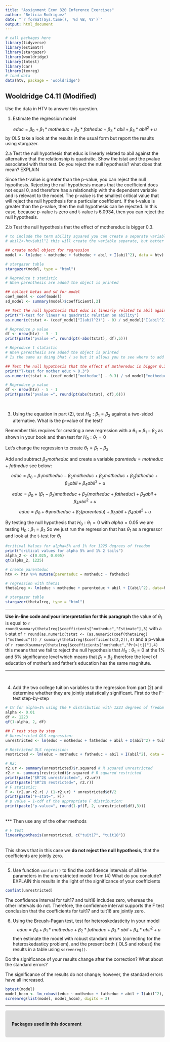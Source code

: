 ```yaml
---
title: "Assignment Econ 320 Inference Exercises"
author: "Belicia Rodriguez"
date: "`r format(Sys.time(), '%d %B, %Y')`"
output: html_document
---
```

```r
# call packages here
library(tidyverse)
library(estimatr)
library(stargazer)
library(wooldridge)
library(lmtest)
library(car)
library(texreg)
# load data
data(htv, package = 'wooldridge')
```

## Wooldridge C4.11 (Modified) 

Use the data in HTV to answer this question. 

1. Estimate the regression model

$$ educ = \beta_0 + \beta_1 *motheduc + \beta_2 *fatheduc + \beta_3 *abil + \beta_4 *abil^2 + u$$
by OLS take a look at the results in the usual form but report the results using stargazer. 

2.a Test the null hypothesis that educ is linearly related to abil against the alternative that the relationship is quadratic. Show the tstat and the pvalue associated with that test. Do you reject the null hypothesis? what does that mean? EXPLAIN

Since the t-value is greater than the p-value, you can reject the null hypothesis. Rejecting the null hypothesis means that the coefficient does not equal 0, and therefore has a relationship with the dependent variable and is relevant to the model. The p-value is the smallest critical value that will reject the null hypothesis for a particular coefficient. If the t-value is greater than the p-value, then the null hypothesis can be rejected. In this case, because p-value is zero and t-value is 6.0934, then you can reject the null hypothesis.

2.b Test the null hypothesis that the effect of mothereduc is bigger 0.3. 

```r
# to include the term ability squared you can create a separate variable or even aesier use the I(function) in the lm command to add the term
# abil2<-htv$abil^2 this will create the variable separate, but better to use I(abil^2)

## create model object for regression
model <- lm(educ ~ motheduc + fatheduc + abil + I(abil^2), data = htv)

# stargazer table
stargazer(model, type = "html")

```


```r
# Reproduce t statistic
# When parenthesis are added the object is printed

## collect betas and sd for model
coef_model <- coef(model)
sd_model <- summary(model)$coefficient[,2]

## Test the null hypothesis that educ is linearly related to abil against the alternative that the relationship is quadratic
print("T-test for linear vs quadratic relation on ability")
as.numeric(tstat <- (coef_model["I(abil^2)"] - 0) / sd_model["I(abil^2)"])

# Reproduce p value
df <- nrow(htv) - 5 - 1
print(paste("pvalue =", round(pt(-abs(tstat), df),5)))

# Reproduce t statistic
# When parenthesis are added the object is printed
# Is the same as doing bhat / se but it allows you to see where to add the value if different than zero 

## Test the null hypothesis that the effect of mothereduc is bigger 0.3.
print("T-test for mother educ > 0.3")
as.numeric(tstat <- (coef_model["motheduc"] - 0.3) / sd_model["motheduc"])

# Reproduce p value
df <- nrow(htv) - 5 - 1
print(paste("pvalue =", round(pt(abs(tstat), df),6)))

```

<br>

3.  Using the equation in part (2), test $H_0: \beta_1=\beta_2$ against a two-sided alternative. What is the p-value of the test? 

Remember this requires for creating a new regression with a $\theta_1=\beta_1-\beta_2$ as shown in your book and then test for $H_0: \theta_1=0$

Let's change the regression to create $\theta_1=\beta_1-\beta_2$ 

Add and subtract $\beta_2 motheduc$ and create a variable $parentedu=motheduc+fatheduc$ see below: 

$$ educ = \beta_0 + \beta_1 motheduc - \beta_2 motheduc + \beta_2 motheduc+ \beta_2 fatheduc + \beta_3 abil + \beta_4 abil^2 + u$$

$$ educ = \beta_0 + (\beta_1 - \beta_2)   motheduc + \beta_2  (motheduc+fatheduc) + \beta_3 abil + \beta_4 abil^2 + u$$
$$ educ = \beta_0 + \theta_1   motheduc + \beta_2  (parentedu) + \beta_3 abil + \beta_4 abil^2 + u$$

By testing the null hypothesis that $H_0:\theta_1=0$ with $alpha=0.05$ we are testing $H_0: \beta_1=\beta_2$ So we just run the regression that has $\theta_1$ as a regressor and look at the t-test for $\theta_1$

```r
#critival Values for alpha=5% and 1% for 1225 degrees of freedom 
print("critical values for alpha 5% and 1% 2 tails")
alpha_2 <- c(0.025, 0.005)
qt(alpha_2, 1225)

# create parenteduc
htv <- htv %>% mutate(parenteduc = motheduc + fatheduc)

# regression with theta1
theta1reg <- lm(educ ~ motheduc + parenteduc + abil + I(abil^2), data=htv)

```

```r
# stargazer table
stargazer(theta1reg, type = "html")
```

***
**Use in-line code and your interpretation for this paragraph** the value of $\theta_1$ is equal to `r round(summary(theta1reg)$coefficients["motheduc","Estimate"],3) ` with a t-stat of `r round(as.numeric(tstat <- (as.numeric(coef(theta1reg)["motheduc"])) / summary(theta1reg)$coefficients[2,2]),4) ` and a p-value of `r round(summary(theta1reg)$coefficients["motheduc","Pr(>|t|)"],4) ` this means that we fail to reject the null hypothesis that  $H_0:\theta_1=0$ at the 1% and 5% significance level which means that $\beta_1$ = $\beta_2$ therefore the level of education of mother's and father's education has the same magnitute.
 
***
<br>

4. 	Add the two college tuition variables to the regression from part (2) and determine whether they are jointly statistically significant. 
First do the F-test step-by-step

```r
# CV for alpha=1% using the F distribution with 1223 degrees of fredom d.f. :
alpha <- 0.01
df <- 1223
qf(1-alpha, 2, df)

## F test step by step
# Unrestricted OLS regression:  
unrestricted <- lm(educ ~ motheduc + fatheduc + abil + I(abil^2) + tuit17 + tuit18, data = htv)

# Restricted OLS regression:
restricted <- lm(educ ~ motheduc + fatheduc + abil + I(abil^2), data = htv)

# R2:
r2.ur <- summary(unrestricted)$r.squared # R squared unrestricted
r2.r <- summary(restricted)$r.squared # R squared restricted 
print(paste("$R^2$ unrestricted=", r2.ur))
print(paste("$R^2$ restricted=", r2.r))
# F statistic:
F <- (r2.ur-r2.r) / (1-r2.ur) * unrestricted$df/2
print(paste("F-stat=", F))
# p value = 1-cdf of the appropriate F distribution:
print(paste("p-value=", round(1-pf(F, 2, unrestricted$df),3)))
```
<br>
***
Then use any of the other methods
 <br>
```r
# F test 
linearHypothesis(unrestricted, c("tuit17", "tuit18"))

```

<br> 
This shows that in this case we **do not reject the null hypothesis**, that the coefficients are jointly zero. 

***
5.  Use function `confint()` to find the confidence intervals of all the parameters in the unsrestricted model from (4) What do you conclude? EXPLAIN this results in the light of the significance of your coefficients

```r
confint(unrestricted)
```

The confidence interval for tuit17 and tuit18 includes zero, whereas the other intervals do not. Therefore, the confidence interval supports the F test conclusion that the coefficients for tuit17 and tuit18 are jointly zero.


6. Using the Breush-Pagan test, test for heteroskedasticity in your model  
$$ educ = \beta_0 + \beta_1 *motheduc + \beta_2 *fatheduc + \beta_3 *abil + \beta_4 *abil^2 + u$$ 
then estimate the model with robust standard errors (correcting for the heteroskedasticy problem), and the present both ( OLS and robust) the results in a table using `screenreg()`. 

Do the significance of your results change after the correction? What about the standard errors?

The significance of the results do not change; however, the standard errors have all increased.

```r
bptest(model)
model_hccm <- lm_robust(educ ~ motheduc + fatheduc + abil + I(abil^2), data = htv) %>% extract.lm_robust(include.ci = FALSE)
screenreg(list(model, model_hccm), digits = 3)
```


***
<style>
div.gray { background-color:#dbdbdb; border-radius: 5px; padding: 20px;}
</style>
<div class = "gray">

**Packages used in this document**



</div>
<br>
<br>







